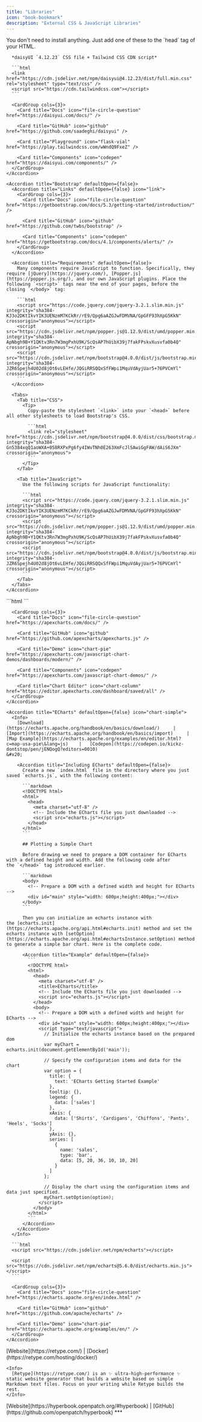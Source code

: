 ```yaml
---
title: "Libraries"
icon: "book-bookmark"
description: "External CSS & JavaScript Libraries"
---
```


<AccordionGroup>
  <Accordion title="UI/Components" defaultOpen={false}>
    <Accordion title="daisyUI" defaultOpen={false}>
      <Tip>
        You don't need to install anything. Just add one of these to the `head` tag of your HTML.
      </Tip>

      *daisyUI `4.12.23` CSS file + Tailwind CSS CDN script*

      ```html
      <link href="https://cdn.jsdelivr.net/npm/daisyui@4.12.23/dist/full.min.css" rel="stylesheet" type="text/css" />
      <script src="https://cdn.tailwindcss.com"></script>
      ```

      <CardGroup cols={3}>
        <Card title="Docs" icon="file-circle-question" href="https://daisyui.com/docs/" />

        <Card title="GitHub" icon="github" href="https://github.com/saadeghi/daisyui" />

        <Card title="Playground" icon="flask-vial" href="https://play.tailwindcss.com/wWndQ9FxeZ" />

        <Card title="Components" icon="codepen" href="https://daisyui.com/components/" />
      </CardGroup>
    </Accordion>

    <Accordion title="Bootstrap" defaultOpen={false}>
      <Accordion title="Links" defaultOpen={false} icon="link">
        <CardGroup cols={3}>
          <Card title="Docs" icon="file-circle-question" href="https://getbootstrap.com/docs/5.3/getting-started/introduction/" />

          <Card title="GitHub" icon="github" href="https://github.com/twbs/bootstrap" />

          <Card title="Components" icon="codepen" href="https://getbootstrap.com/docs/4.1/components/alerts/" />
        </CardGroup>
      </Accordion>

      <Accordion title="Requirements" defaultOpen={false}>
        Many components require JavaScript to function. Specifically, they require [jQuery](https://jquery.com/), [Popper.js](https://popper.js.org/), and our own JavaScript plugins. Place the following `<script>` tags near the end of your pages, before the closing `</body>` tag:

        ```html
        <script src="https://code.jquery.com/jquery-3.2.1.slim.min.js" integrity="sha384-KJ3o2DKtIkvYIK3UENzmM7KCkRr/rE9/Qpg6aAZGJwFDMVNA/GpGFF93hXpG5KkN" crossorigin="anonymous"></script>
        <script src="https://cdn.jsdelivr.net/npm/popper.js@1.12.9/dist/umd/popper.min.js" integrity="sha384-ApNbgh9B+Y1QKtv3Rn7W3mgPxhU9K/ScQsAP7hUibX39j7fakFPskvXusvfa0b4Q" crossorigin="anonymous"></script>
        <script src="https://cdn.jsdelivr.net/npm/bootstrap@4.0.0/dist/js/bootstrap.min.js" integrity="sha384-JZR6Spejh4U02d8jOt6vLEHfe/JQGiRRSQQxSfFWpi1MquVdAyjUar5+76PVCmYl" crossorigin="anonymous"></script>
        ```
      </Accordion>

      <Tabs>
        <Tab title="CSS">
          <Tip>
            Copy-paste the stylesheet `<link>` into your `<head>` before all other stylesheets to load Bootstrap's CSS.

            ```html
            <link rel="stylesheet" href="https://cdn.jsdelivr.net/npm/bootstrap@4.0.0/dist/css/bootstrap.min.css" integrity="sha384-Gn5384xqQ1aoWXA+058RXPxPg6fy4IWvTNh0E263XmFcJlSAwiGgFAW/dAiS6JXm" crossorigin="anonymous">
            ```
          </Tip>
        </Tab>

        <Tab title="JavaScript">
          Use the following scripts for JavaScript functionality:

          ```html
          <script src="https://code.jquery.com/jquery-3.2.1.slim.min.js" integrity="sha384-KJ3o2DKtIkvYIK3UENzmM7KCkRr/rE9/Qpg6aAZGJwFDMVNA/GpGFF93hXpG5KkN" crossorigin="anonymous"></script>
          <script src="https://cdn.jsdelivr.net/npm/popper.js@1.12.9/dist/umd/popper.min.js" integrity="sha384-ApNbgh9B+Y1QKtv3Rn7W3mgPxhU9K/ScQsAP7hUibX39j7fakFPskvXusvfa0b4Q" crossorigin="anonymous"></script>
          <script src="https://cdn.jsdelivr.net/npm/bootstrap@4.0.0/dist/js/bootstrap.min.js" integrity="sha384-JZR6Spejh4U02d8jOt6vLEHfe/JQGiRRSQQxSfFWpi1MquVdAyjUar5+76PVCmYl" crossorigin="anonymous"></script>
          ```
        </Tab>
      </Tabs>
    </Accordion>
  </Accordion>

  <Accordion title="Charts/Visuals" defaultOpen={false}>
    <Accordion title="apexcharts" defaultOpen={false} icon="chart-simple">
      ```html
      <script src="https://cdn.jsdelivr.net/npm/apexcharts"></script>
      ```

      <CardGroup cols={3}>
        <Card title="Docs" icon="file-circle-question" href="https://apexcharts.com/docs/" />

        <Card title="GitHub" icon="github" href="https://github.com/apexcharts/apexcharts.js" />

        <Card title="Demo" icon="chart-pie" href="https://apexcharts.com/javascript-chart-demos/dashboards/modern/" />

        <Card title="Components" icon="codepen" href="https://apexcharts.com/javascript-chart-demos/" />

        <Card title="Chart Editor" icon="chart-column" href="https://editor.apexcharts.com/dashboard/saved/all" />
      </CardGroup>
    </Accordion>

    <Accordion title="ECharts" defaultOpen={false} icon="chart-simple">
      <Info>
        [Download](https://echarts.apache.org/handbook/en/basics/download/)     |     [Import](https://echarts.apache.org/handbook/en/basics/import)     |    [Map Example](https://echarts.apache.org/examples/en/editor.html?c=map-usa-pie\&lang=js)    |   [Codepen](https://codepen.io/kickz-dontstop/pen/jENQogQ?editors=0010)                                                                        &#x20;

        <Accordion title="Including ECharts" defaultOpen={false}>
          Create a new `index.html` file in the directory where you just saved `echarts.js`, with the following content:

          ```markdown
          <!DOCTYPE html>
          <html>
            <head>
              <meta charset="utf-8" />
              <!-- Include the ECharts file you just downloaded -->
              <script src="echarts.js"></script>
            </head>
          </html>
          ```

          ## Plotting a Simple Chart

          Before drawing we need to prepare a DOM container for ECharts with a defined height and width. Add the following code after the `</head>` tag introduced earlier.

          ```markdown
          <body>
            <!-- Prepare a DOM with a defined width and height for ECharts -->
            <div id="main" style="width: 600px;height:400px;"></div>
          </body>
          ```

          Then you can initialize an echarts instance with the [echarts.init](https://echarts.apache.org/api.html#echarts.init) method and set the echarts instance with [setOption](https://echarts.apache.org/api.html#echartsInstance.setOption) method to generate a simple bar chart. Here is the complete code.

          <Accordion title="Example" defaultOpen={false}>
            ```
            <!DOCTYPE html>
            <html>
              <head>
                <meta charset="utf-8" />
                <title>ECharts</title>
                <!-- Include the ECharts file you just downloaded -->
                <script src="echarts.js"></script>
              </head>
              <body>
                <!-- Prepare a DOM with a defined width and height for ECharts -->
                <div id="main" style="width: 600px;height:400px;"></div>
                <script type="text/javascript">
                  // Initialize the echarts instance based on the prepared dom
                  var myChart = echarts.init(document.getElementById('main'));

                  // Specify the configuration items and data for the chart
                  var option = {
                    title: {
                      text: 'ECharts Getting Started Example'
                    },
                    tooltip: {},
                    legend: {
                      data: ['sales']
                    },
                    xAxis: {
                      data: ['Shirts', 'Cardigans', 'Chiffons', 'Pants', 'Heels', 'Socks']
                    },
                    yAxis: {},
                    series: [
                      {
                        name: 'sales',
                        type: 'bar',
                        data: [5, 20, 36, 10, 10, 20]
                      }
                    ]
                  };

                  // Display the chart using the configuration items and data just specified.
                  myChart.setOption(option);
                </script>
              </body>
            </html>
            ```
          </Accordion>
        </Accordion>
      </Info>

      ```html
      <script src="https://cdn.jsdelivr.net/npm/echarts"></script>

      <script src="https://cdn.jsdelivr.net/npm/echarts@5.6.0/dist/echarts.min.js"></script>
      ```

      <CardGroup cols={3}>
        <Card title="Docs" icon="file-circle-question" href="https://echarts.apache.org/en/index.html" />

        <Card title="GitHub" icon="github" href="https://github.com/apache/echarts" />

        <Card title="Demo" icon="chart-pie" href="https://echarts.apache.org/examples/en/" />
      </CardGroup>
    </Accordion>
  </Accordion>

  <Accordion title="New Accordion" defaultOpen={false} />
</AccordionGroup><AccordionGroup>
  <Accordion title="Retype" defaultOpen={false}>
    [Website](https://retype.com/) | [Docker](https://retype.com/hosting/docker/)

    <Info>
      [Retype](https://retype.com/) is an ✨ ultra-high-performance ✨ static website generator that builds a website based on simple Markdown text files. Focus on your writing while Retype builds the rest.
    </Info>
  </Accordion>

  <Accordion title="Hyperbook" defaultOpen={false}>
    [Website](https://hyperbook.openpatch.org/#hyperbook) | [GitHub](https://github.com/openpatch/hyperbook)
  </Accordion>

  <Accordion title="New Accordion" defaultOpen="false">

  </Accordion>
</AccordionGroup>***